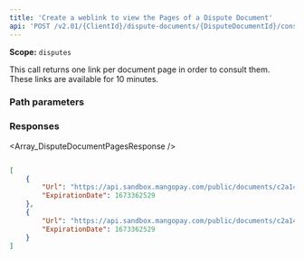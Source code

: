 ```yaml
---
title: 'Create a weblink to view the Pages of a Dispute Document'  
api: 'POST /v2.01/{ClientId}/dispute-documents/{DisputeDocumentId}/consult'  
---
```



**Scope:** `disputes`
  
This call returns one link per document page in order to consult them. These links are available for 10 minutes.  

### Path parameters  

<DisputeDocumentId />  

### Responses  

<AccordionGroup><Accordion title="200">  

<Array_DisputeDocumentPagesResponse /></Accordion></AccordionGroup>  

<ResponseExample>  

```json 200  

[
    {
        "Url": "https://api.sandbox.mangopay.com/public/documents/c2a145/consult/L0D3y1QRad0Oos6rYlkG0Q59VG",
        "ExpirationDate": 1673362529
    },
    {
        "Url": "https://api.sandbox.mangopay.com/public/documents/c2a145/consult/DB8MOWLgP21jMIe6VKGGP9EMyA",
        "ExpirationDate": 1673362529
    }
]  

 ```  

</ResponseExample>